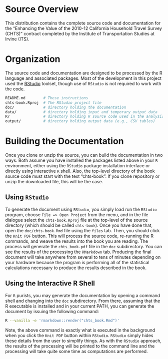 # Source Overview

This distribution contains the complete source code and documentation
for the "Enhancing the Value of the 2010-12 California Household
Travel Survey (CHTS)" contract completed by the Institute of
Transportation Studies at Irvine (ITS).

# Organization

The source code and documentation are designed to be processed by the
R language and associated packages.  Most of the development in this
project used the [RStudio](http://www.rstudio.com) toolset, though use
of `RStudio` is not required to work with the code.


```bash
README.md        # These instructions
chts-book.Rproj  # The RStudio project file
doc/             # directory holding the documentation
data/            # directory holding input and temporary output data
R/               # directory holding R source code used in the analysis
output/          # directory holding output data (e.g., CSV tables)
```

# Building the Documentation

Once you clone or unzip the source, you can build the documentation in
two ways.  Both assume you have installed the packages listed above in
your `R` environment, either using the `RStudio` package installation
interface or directly using interactive `R` shell.  Also, the
top-level directory of the book source code must start with the
text "chts-book".  If you clone repository or unzip the downloaded
file, this will be the case.

## Using `RStudio`

To generate the document using `RStudio`, you simply load run the
`RStudio` program, choose `File => Open Project` from the menu, and in
the file dialogue select the `chts-book.Rproj` file at the top-level
of the source directory (which should be called `chts-book`).  Once
you have done that, open the `doc/chts-book.Rmd` file using the
`files` tab.  Then, you should click the `Knit PDF` button.  This will
process the source code, re-running the R commands, and weave the
results into the book you are reading.  The process will generate the
`chts_book.pdf` file in the `doc` subdirectory.  You can see the
results of the processing the `RMarkdown` tab.  Producing the final
document will take anywhere from several to tens of minutes depending
on your hardware because the program is performing all of the
statistical calculations necessary to produce the results described in
the book.


## Using the Interactive R Shell 

For `R` purists, you may generate the documentation by opening a
command shell and changing into the `doc` subdirectory.  From there,
assuming that the R executable is installed and in your current PATH,
you can generate the document by issuing the following command:

```bash
R --vanilla -e 'rmarkdown::render("chts_book.Rmd")'
```

Note, the above command is exactly what is executed in the background
when you click the `Knit PDF` button within `RStudio`.  `RStudio`
simply hides these details from the user to simplify things.  As with
the `RStudio` approach, the results of the processing will be printed
to the command line and the processing will take quite some time as
computations are performed.




